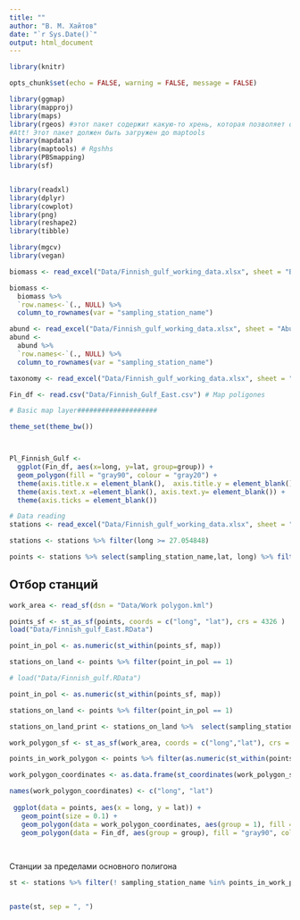 ```yaml
---
title: ""
author: "В. М. Хайтов"
date: "`r Sys.Date()`"
output: html_document
---
```


```r
library(knitr)

opts_chunk$set(echo = FALSE, warning = FALSE, message = FALSE)

```



```r
library(ggmap)
library(mapproj)
library(maps)
library(rgeos) #этот пакет содержит какую-то хрень, которая позволяет обойти проблему пр чтении фалов средствами maptools. 
#Att! Этот пакет должен быть загружен до maptools
library(mapdata)
library(maptools) # Rgshhs
library(PBSmapping)
library(sf)


library(readxl)
library(dplyr)
library(cowplot)
library(png)
library(reshape2)
library(tibble)

library(mgcv)
library(vegan)

```


```r
biomass <- read_excel("Data/Finnish_gulf_working_data.xlsx", sheet = "Biomass_working") 

biomass <- 
  biomass %>%
  `row.names<-`(., NULL) %>% 
  column_to_rownames(var = "sampling_station_name")

abund <- read_excel("Data/Finnish_gulf_working_data.xlsx", sheet = "Abundance_working")
abund <- 
  abund %>%
  `row.names<-`(., NULL) %>% 
  column_to_rownames(var = "sampling_station_name")
```

```r
taxonomy <- read_excel("Data/Finnish_gulf_working_data.xlsx", sheet = "Species Taxonomy")
```




```r

Fin_df <- read.csv("Data/Finnish_Gulf_East.csv") # Map poligones

# Basic map layer####################

theme_set(theme_bw())



Pl_Finnish_Gulf <- 
  ggplot(Fin_df, aes(x=long, y=lat, group=group)) +
  geom_polygon(fill = "gray90", colour = "gray20") + 
  theme(axis.title.x = element_blank(),  axis.title.y = element_blank(), plot.background = element_blank(), panel.border = element_blank(), panel.grid = element_blank()) + 
  theme(axis.text.x =element_blank(), axis.text.y= element_blank()) + 
  theme(axis.ticks = element_blank())


```

```r

# Data reading
stations <- read_excel("Data/Finnish_gulf_working_data.xlsx", sheet = "Station parameters")

stations <- stations %>% filter(long >= 27.054848)

points <- stations %>% select(sampling_station_name,lat, long) %>% filter(long >= 27.054848)


```

## Отбор станций


```r

work_area <- read_sf(dsn = "Data/Work polygon.kml")

```



```r
points_sf <- st_as_sf(points, coords = c("long", "lat"), crs = 4326 )
load("Data/Finnish_gulf_East.RData")

point_in_pol <- as.numeric(st_within(points_sf, map))

stations_on_land <- points %>% filter(point_in_pol == 1)

# load("Data/Finnish_gulf.RData")

point_in_pol <- as.numeric(st_within(points_sf, map))
```

```r

stations_on_land <- points %>% filter(point_in_pol == 1)

stations_on_land_print <- stations_on_land %>%  select(sampling_station_name, lat, long) %>% as.data.frame()
```


```r

work_polygon_sf <- st_as_sf(work_area, coords = c("long","lat"), crs = 4326)

points_in_work_polygon <- points %>% filter(as.numeric(st_within(points_sf, work_polygon_sf)) == 1) 

work_polygon_coordinates <- as.data.frame(st_coordinates(work_polygon_sf)) %>% select(1, 2)

names(work_polygon_coordinates) <- c("long", "lat")  
  
 ggplot(data = points, aes(x = long, y = lat)) + 
   geom_point(size = 0.1) + 
   geom_polygon(data = work_polygon_coordinates, aes(group = 1), fill = NA, color = "blue" )+
   geom_polygon(data = Fin_df, aes(group = group), fill = "gray90", colour = "gray20")
   
   

```


Станции за пределами основного полигона

```r
st <- stations %>% filter(! sampling_station_name %in% points_in_work_polygon$sampling_station_name) %>% select(sampling_station_name) %>% pull() 


paste(st, sep = ", ")

```

